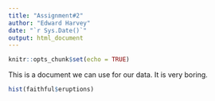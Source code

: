 ```yaml
---
title: "Assignment#2"
author: "Edward Harvey"
date: "`r Sys.Date()`"
output: html_document
---
```


```r
knitr::opts_chunk$set(echo = TRUE)
```

This is a document we can use for our data. It is very boring. 

```r
hist(faithful$eruptions)
```

